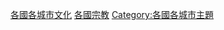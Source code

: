 {{Categories by country|nocat}}

[[Category:各國各城市文化|]]
[[Category:各國宗教|]]
[[Category:各國各城市主題|Category:各國各城市主題]]